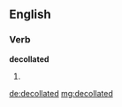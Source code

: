 ==English==

===Verb===
'''decollated'''

# {{past of|[[decollate]]}}

[[de:decollated]]
[[mg:decollated]]